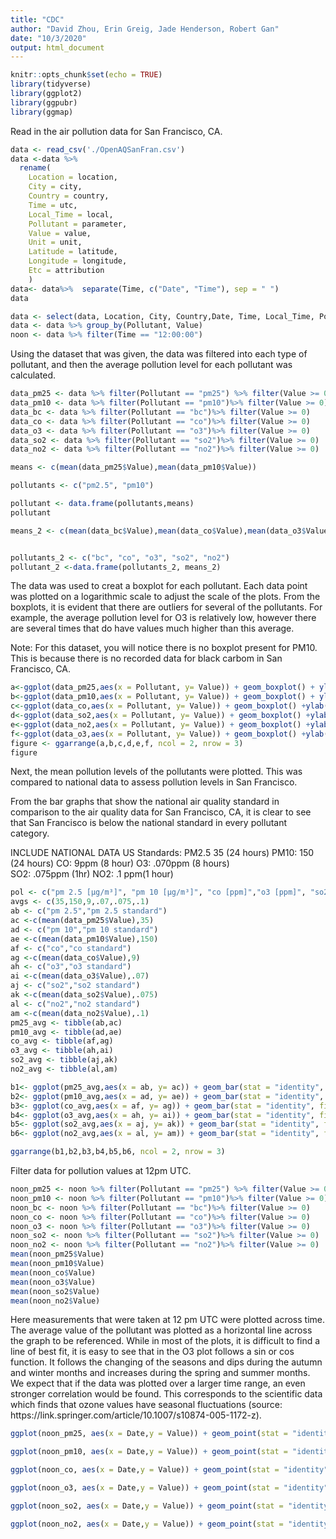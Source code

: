 ```yaml
---
title: "CDC"
author: "David Zhou, Erin Greig, Jade Henderson, Robert Gan"
date: "10/3/2020"
output: html_document
---
```


```r
knitr::opts_chunk$set(echo = TRUE)
library(tidyverse)
library(ggplot2)
library(ggpubr)
library(ggmap)
```
  Read in the air pollution data for San Francisco, CA.
```r
data <- read_csv('./OpenAQSanFran.csv')
data <-data %>% 
  rename(
    Location = location,
    City = city,
    Country = country,
    Time = utc,
    Local_Time = local,
    Pollutant = parameter,
    Value = value,
    Unit = unit,
    Latitude = latitude,
    Longitude = longitude,
    Etc = attribution
    )
data<- data%>%  separate(Time, c("Date", "Time"), sep = " ") 
data
```

```r
data <- select(data, Location, City, Country,Date, Time, Local_Time, Pollutant, Value, Unit, Latitude,Longitude)
data <- data %>% group_by(Pollutant, Value)
noon <- data %>% filter(Time == "12:00:00")
```
Using the dataset that was given, the data was filtered into each type of pollutant, and then the average pollution level for each pollutant was calculated. 
```r
data_pm25 <- data %>% filter(Pollutant == "pm25") %>% filter(Value >= 0)
data_pm10 <- data %>% filter(Pollutant == "pm10")%>% filter(Value >= 0)
data_bc <- data %>% filter(Pollutant == "bc")%>% filter(Value >= 0)
data_co <- data %>% filter(Pollutant == "co")%>% filter(Value >= 0)
data_o3 <- data %>% filter(Pollutant == "o3")%>% filter(Value >= 0)
data_so2 <- data %>% filter(Pollutant == "so2")%>% filter(Value >= 0)
data_no2 <- data %>% filter(Pollutant == "no2")%>% filter(Value >= 0)

means <- c(mean(data_pm25$Value),mean(data_pm10$Value))

pollutants <- c("pm2.5", "pm10")

pollutant <- data.frame(pollutants,means)
pollutant

means_2 <- c(mean(data_bc$Value),mean(data_co$Value),mean(data_o3$Value),mean(data_so2$Value),mean(data_no2$Value))


pollutants_2 <- c("bc", "co", "o3", "so2", "no2")
pollutant_2 <-data.frame(pollutants_2, means_2)
```
  The data was used to creat a boxplot for each pollutant. Each data point was plotted on a logarithmic scale to adjust the scale of the plots. From the boxplots, it is evident that there are outliers for several of the pollutants. For example, the average pollution level for O3 is relatively low, however there are several times that do have values much higher than this average.

Note: For this dataset, you will notice there is no boxplot present for PM10. This is because there is no recorded data for black carbom in San Francisco, CA.
```r
a<-ggplot(data_pm25,aes(x = Pollutant, y= Value)) + geom_boxplot() + ylab("µg/m³") + scale_y_log10() + theme_minimal() + ggtitle("pm2.5 values")
b<-ggplot(data_pm10,aes(x = Pollutant, y= Value)) + geom_boxplot() + ylab("µg/m³") + scale_y_log10() + theme_minimal() + ggtitle("pm10 values")
c<-ggplot(data_co,aes(x = Pollutant, y= Value)) + geom_boxplot() +ylab("ppm") + scale_y_log10() + theme_minimal() + ggtitle("co values")
d<-ggplot(data_so2,aes(x = Pollutant, y= Value)) + geom_boxplot() +ylab("ppm") + scale_y_log10() + theme_minimal() + ggtitle("o3 values")
e<-ggplot(data_no2,aes(x = Pollutant, y= Value)) + geom_boxplot() +ylab("ppm") +scale_y_log10() + theme_minimal() + ggtitle("so2 values")
f<-ggplot(data_o3,aes(x = Pollutant, y= Value)) + geom_boxplot() +ylab("ppm") +scale_y_log10() +theme_minimal() + ggtitle("no2 values")
figure <- ggarrange(a,b,c,d,e,f, ncol = 2, nrow = 3)
figure
```
  Next, the mean pollution levels of the pollutants were plotted. This was compared to national data to assess pollution levels in San Francisco. 

  From the bar graphs that show the national air quality standard in comparison to the air quality data for San Francisco, CA, it is clear to see that San Francisco is below the national standard in every pollutant category.

INCLUDE NATIONAL DATA
US Standards:
PM2.5 35 (24 hours)
PM10: 150 (24 hours)
CO: 9ppm (8 hour)
O3: .070ppm (8 hours)  
SO2: .075ppm (1hr)
NO2: .1 ppm(1 hour)
```r
pol <- c("pm 2.5 [µg/m³]", "pm 10 [µg/m³]", "co [ppm]","o3 [ppm]", "so2 [ppm]", "no2 [ppm]")
avgs <- c(35,150,9,.07,.075,.1)
ab <- c("pm 2.5","pm 2.5 standard")
ac <-c(mean(data_pm25$Value),35)
ad <- c("pm 10","pm 10 standard")
ae <-c(mean(data_pm10$Value),150)
af <- c("co","co standard")
ag <-c(mean(data_co$Value),9)
ah <- c("o3","o3 standard")
ai <-c(mean(data_o3$Value),.07)
aj <- c("so2","so2 standard")
ak <-c(mean(data_so2$Value),.075)
al <- c("no2","no2 standard")
am <-c(mean(data_no2$Value),.1)
pm25_avg <- tibble(ab,ac)
pm10_avg <- tibble(ad,ae)
co_avg <- tibble(af,ag)
o3_avg <- tibble(ah,ai)
so2_avg <- tibble(aj,ak)
no2_avg <- tibble(al,am)

b1<- ggplot(pm25_avg,aes(x = ab, y= ac)) + geom_bar(stat = "identity", fill="steelblue") + theme_minimal() + ggtitle("Average PM2.5 vs National Standard") + xlab("Pollutant") + ylab("Average [µg/m³]")
b2<- ggplot(pm10_avg,aes(x = ad, y= ae)) + geom_bar(stat = "identity", fill="steelblue") + theme_minimal() + ggtitle("Average PM10 vs National Standard") + xlab("Pollutant") + ylab("Average [µg/m³]")
b3<- ggplot(co_avg,aes(x = af, y= ag)) + geom_bar(stat = "identity", fill="steelblue") + theme_minimal() + ggtitle("Average CO vs National Standard") + xlab("Pollutant") + ylab("Average [ppm]")
b4<- ggplot(o3_avg,aes(x = ah, y= ai)) + geom_bar(stat = "identity", fill="steelblue") + theme_minimal() + ggtitle("Average O3 vs National Standard") + xlab("Pollutant") + ylab("Average [ppm]")
b5<- ggplot(so2_avg,aes(x = aj, y= ak)) + geom_bar(stat = "identity", fill="steelblue") + theme_minimal() + ggtitle("Average SO2 vs National Standard") + xlab("Pollutant") + ylab("Average [ppm]")
b6<- ggplot(no2_avg,aes(x = al, y= am)) + geom_bar(stat = "identity", fill="steelblue") + theme_minimal() + ggtitle("Average NO2 vs National Standard") + xlab("Pollutant") + ylab("Average [ppm]")

ggarrange(b1,b2,b3,b4,b5,b6, ncol = 2, nrow = 3)

```
Filter data for pollution values at 12pm UTC.

```r
noon_pm25 <- noon %>% filter(Pollutant == "pm25") %>% filter(Value >= 0)
noon_pm10 <- noon %>% filter(Pollutant == "pm10")%>% filter(Value >= 0)
noon_bc <- noon %>% filter(Pollutant == "bc")%>% filter(Value >= 0)
noon_co <- noon %>% filter(Pollutant == "co")%>% filter(Value >= 0)
noon_o3 <- noon %>% filter(Pollutant == "o3")%>% filter(Value >= 0)
noon_so2 <- noon %>% filter(Pollutant == "so2")%>% filter(Value >= 0)
noon_no2 <- noon %>% filter(Pollutant == "no2")%>% filter(Value >= 0)
mean(noon_pm25$Value)
mean(noon_pm10$Value)
mean(noon_co$Value)
mean(noon_o3$Value)
mean(noon_so2$Value)
mean(noon_no2$Value)
```
  Here measurements that were taken at 12 pm UTC were plotted across time. The average value of the pollutant was plotted as a horizontal line across the graph to be referenced. 
  While in most of the plots, it is difficult to find a line of best fit, it is easy to see that in the O3 plot follows a sin or cos function. It follows the changing of the seasons and dips during the autumn and winter months and increases during the spring and summer months. We expect that if the data was plotted over a larger time range, an even stronger correlation would be found. This corresponds to the scientific data which finds that ozone values have seasonal fluctuations (source: https://link.springer.com/article/10.1007/s10874-005-1172-z). 

```r

ggplot(noon_pm25, aes(x = Date,y = Value)) + geom_point(stat = "identity", fill="steelblue", size = .5)  + theme_minimal() + geom_hline(yintercept = 7.775793, color = "blue") + scale_x_discrete(breaks = noon_pm25$Date[c(T,F,F,F,F,F,F,F,F,F,F,F,F,F)]) + theme(axis.text.x = element_text(angle = 90, vjust = 0.5)) + ggtitle("PM2.5 vs Time") + ylab("Values [µg/m³]")

ggplot(noon_pm10, aes(x = Date,y = Value)) + geom_point(stat = "identity", fill="steelblue", size = .5)  + theme_minimal() + geom_hline(yintercept = 12.66594, color = "blue")+ scale_x_discrete(breaks = noon_pm25$Date[c(T,F,F,F,F,F,F,F,F,F,F,F,F,F)]) + theme(axis.text.x = element_text(angle = 90, vjust = 0.5))+ ggtitle("PM10 vs Time") + ylab("Values [µg/m³]")

ggplot(noon_co, aes(x = Date,y = Value)) + geom_point(stat = "identity", fill="steelblue", size = .5)  + theme_minimal() + geom_hline(yintercept = .3911875, color = "blue")+ scale_x_discrete(breaks = noon_pm25$Date[c(T,F,F,F,F,F,F,F,F,F,F,F,F,F)]) + theme(axis.text.x = element_text(angle = 90, vjust = 0.5))+ ggtitle("CO vs Time")+ ylab("Values [ppm]")

ggplot(noon_o3, aes(x = Date,y = Value)) + geom_point(stat = "identity", fill="steelblue", size = .5)  + theme_minimal() + geom_hline(yintercept = .01972096, color = "blue")+ scale_x_discrete(breaks = noon_pm25$Date[c(T,F,F,F,F,F,F,F,F,F,F,F,F,F)]) + theme(axis.text.x = element_text(angle = 90, vjust = 0.5))+ ggtitle("O3 vs Time")+ ylab("Values [ppm]")

ggplot(noon_so2, aes(x = Date,y = Value)) + geom_point(stat = "identity", fill="steelblue", size = .5)  + theme_minimal() + geom_hline(yintercept = .0001130952, color = "blue")+ scale_x_discrete(breaks = noon_pm25$Date[c(T,F,F,F,F,F,F,F,F,F,F,F,F,F)]) + theme(axis.text.x = element_text(angle = 90, vjust = 0.5))+ ggtitle("SO2 vs Time")+ ylab("Values [ppm]")

ggplot(noon_no2, aes(x = Date,y = Value)) + geom_point(stat = "identity", fill="steelblue", size = .5)  + theme_minimal() + geom_hline(yintercept = 0.004420833, color = "blue")+ scale_x_discrete(breaks = noon_pm25$Date[c(T,F,F,F,F,F,F,F,F,F,F,F,F,F)]) + theme(axis.text.x = element_text(angle = 90, vjust = 0.5))+ ggtitle("NO2 vs Time")+ ylab("Values [ppm]")
```